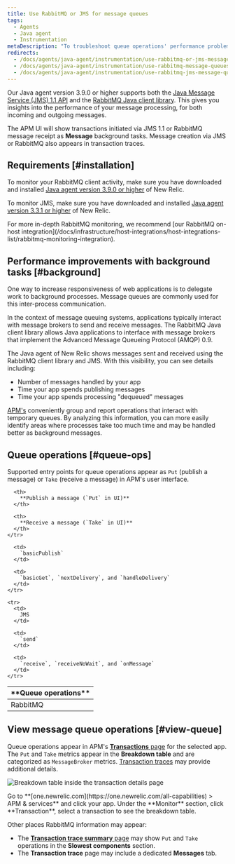 ```yaml
---
title: Use RabbitMQ or JMS for message queues
tags:
  - Agents
  - Java agent
  - Instrumentation
metaDescription: "To troubleshoot queue operations' performance problems, use RabbitMQ with New Relic APM for Java applications."
redirects:
  - /docs/agents/java-agent/instrumentation/use-rabbitmq-or-jms-message-queues
  - /docs/agents/java-agent/instrumentation/use-rabbitmq-message-queues
  - /docs/agents/java-agent/instrumentation/use-rabbitmq-jms-message-queues
---
```



Our Java agent version 3.9.0 or higher supports both the [Java Message Service (JMS) 1.1 API](https://docs.oracle.com/javaee/7/api/javax/jms/package-summary.html#package.description) and the [RabbitMQ Java client library](https://www.rabbitmq.com/java-client.html). This gives you insights into the performance of your message processing, for both incoming and outgoing messages.

The APM UI will show transactions initiated via JMS 1.1 or RabbitMQ message receipt as **Message** background tasks. Message creation via JMS or RabbitMQ also appears in transaction traces.

## Requirements [#installation]

To monitor your RabbitMQ client activity, make sure you have downloaded and installed [Java agent version 3.9.0 or higher](/docs/release-notes/agent-release-notes/java-release-notes) of New Relic.

To monitor JMS, make sure you have downloaded and installed [Java agent version 3.3.1 or higher](/docs/release-notes/agent-release-notes/java-release-notes/java-agent-331) of New Relic.

<Callout variant="tip">
  For more in-depth RabbitMQ monitoring, we recommend [our RabbitMQ on-host integration](/docs/infrastructure/host-integrations/host-integrations-list/rabbitmq-monitoring-integration). 
</Callout>

## Performance improvements with background tasks [#background]

One way to increase responsiveness of web applications is to delegate work to background processes. Message queues are commonly used for this inter-process communication.

In the context of message queuing systems, applications typically interact with message brokers to send and receive messages. The RabbitMQ Java client library allows Java applications to interface with message brokers that implement the Advanced Message Queueing Protocol (AMQP) 0.9.

The Java agent of New Relic shows messages sent and received using the RabbitMQ client library and JMS. With this visibility, you can see details including:

* Number of messages handled by your app
* Time your app spends publishing messages
* Time your app spends processing "dequeued" messages

[APM's](#view-queue) conveniently group and report operations that interact with temporary queues. By analyzing this information, you can more easily identify areas where processes take too much time and may be handled better as background messages.

## Queue operations [#queue-ops]

Supported entry points for queue operations appear as `Put` (publish a message) or `Take` (receive a message) in APM's user interface.

<table>
  <thead>
    <tr>
      <th width={150}>
        **Queue operations**
      </th>

      <th>
        **Publish a message (`Put` in UI)**
      </th>

      <th>
        **Receive a message (`Take` in UI)**
      </th>
    </tr>
  </thead>

  <tbody>
    <tr>
      <td>
        RabbitMQ
      </td>

      <td>
        `basicPublish`
      </td>

      <td>
        `basicGet`, `nextDelivery`, and `handleDelivery`
      </td>
    </tr>

    <tr>
      <td>
        JMS
      </td>

      <td>
        `send`
      </td>

      <td>
        `receive`, `receiveNoWait`, and `onMessage`
      </td>
    </tr>
  </tbody>
</table>

## View message queue operations [#view-queue]

Queue operations appear in APM's [**Transactions** page](/docs/apm/applications-menu/monitoring/transactions-dashboard) for the selected app. The `Put` and `Take` metrics appear in the **Breakdown table** and are categorized as `MessageBroker` metrics. [Transaction traces](/docs/apm/transactions/transaction-traces/transaction-traces) may provide additional details.


<img
    title="Breakdown table inside the transaction details page"
    alt="Breakdown table inside the transaction details page"
    src={apmBreakdownTable}
/>

<figcaption>
    Go to **[one.newrelic.com](https://one.newrelic.com/all-capabilities) > APM & services** and click your app. Under the **Monitor** section, click **Transaction**, select a transaction to see the breakdown table. 
</figcaption>


Other places RabbitMQ information may appear: 

* The [**Transaction trace summary** page](/docs/apm/transactions/transaction-traces/transaction-trace-summary) may show `Put` and `Take` operations in the **Slowest components** section. 
* The **Transaction trace** page may include a dedicated **Messages** tab.

